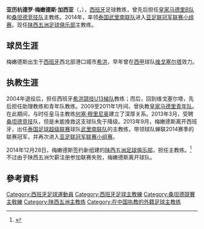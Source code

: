 {{noteTA
|G1=Football
|G2=laliga
}}

{{Football manager infobox
| playername = 亚历杭德罗·梅嫩德斯<br />''Alejandro Menéndez''
| fullname = Alejandro Menéndez Garcia 
| nickname = 
| image = 
| dateofbirth = {{birth date and age|1966|7|12}}
| cityofbirth = [[希洪|希洪]] 
| countryofbirth = [[西班牙|西班牙]]
| height = 
| position =　教练 
| currentclub = 
| years = 
| clubs = [[維戈塞尔塔足球俱乐部|塞尔塔维戈]]
| caps(goals) = 
| nationalyears = 
| nationalteam = 
| nationalcaps(goals) = 
| manageryears = 2004-2006<br>2007-2008<br>2008<br>2008-2009<br>2009-2011<br>2009<br>2013<br>2013-2014<br>2015
| managerclubs = {{flagicon|ESP}} [[希洪競技|希洪競技U13]]<br>{{flagicon|ESP}} [[維戈塞尔塔足球俱乐部|维戈塞尔塔B]]<br>{{flagicon|ESP}} [[維戈塞尔塔足球俱乐部|维戈塞尔塔]]<br>{{flagicon|ESP}} [[維戈塞尔塔足球俱乐部|维戈塞尔塔B]]<br>{{flagicon|ESP}} [[皇家马德里足球俱乐部|皇家马德里B]]<br>{{flagicon|ESP}} [[皇家马德里足球俱乐部|皇家马德里]](助理教练)<br>{{flagicon|ESP}} [[桑坦德竞技|桑坦德竞技]]<br>{{flagicon|Thailand}} [[武里南联足球俱乐部|武里南联]]<br>  {{flagicon|PRC}} [[陕西五洲|陕西五洲]]
|}}
'''亚历杭德罗·梅嫩德斯·加西亚'''（{{lang-es|Alejandro Menéndez}}，{{bd|1966年|7月12日|||Menéndez}}），[[西班牙|西班牙]]足球教练，曾先后担任[[皇家马德里足球俱乐部|皇家马德里B队]]和[[桑坦德竞技|桑坦德竞技队]]主教练。2014年，率领[[武里南联足球俱乐部|泰国武里南联队]]进入[[2014年亞足聯冠軍聯賽|亚足联冠军联赛小组赛]]。现任[[陕西五洲足球俱乐部|陕西五洲足球俱乐部]]主教练。

== 球员生涯 ==
梅嫩德斯出生于[[西班牙|西班牙]]西北部港口城市[[希洪|希洪]]，早年曾在[[西甲|西甲]]球队[[維戈塞尔塔足球俱乐部|维戈塞尔塔]]效力。

== 执教生涯 ==
2004年退役后，担任西班牙[[希洪競技|希洪競技U13梯队]]教练；而后，回到维戈塞尔塔，先后担任助理教练和青年队教练。2009至2011年1月间，曾执教[[皇家马德里足球俱乐部|皇家马德里青年队]]。在此期间，与时任皇马主教练[[何塞·穆里尼奥|何塞·穆里尼奥]]建立了深厚关系。2013年3月，受聘[[桑坦德竞技|桑坦德竞技]]队，但是未能挽救这支球队免于降级。2013年9月，梅嫩德斯离开西班牙，出任[[泰国足球超级联赛|泰国足球超级联赛]]球队[[武里南联足球俱乐部|武里南联队]]的主教练，带领球队蝉联2014赛季的联赛冠军，并再次进入[[2014年亞足聯冠軍聯賽|亚足联冠军联赛小组赛]]。

2014年12月28日，梅嫩德斯签约新组建的[[陕西五洲足球俱乐部|陕西五洲足球俱乐部]]，担任主教练。<REF>
{{Cite web |url=http://sports.sohu.com/20141229/n407389658.shtml |title=新陕足教头起底：穆里尼奥好友 曾执教武里南联 |accessdate=2014-12-29 |archive-date=2014-12-29 |archive-url=https://web.archive.org/web/20141229135414/http://sports.sohu.com/20141229/n407389658.shtml |dead-url=no }}
</REF> 不过由于陕西五洲欠薪注册参加联赛失败，梅嫩德斯离开球队。

==參考資料==
{{reflist}}

{{桑坦德競賽主教練}}

{{DEFAULTSORT:Menéndez, Alejandro}}
[[Category:西班牙足球運動員|Category:西班牙足球運動員]]
[[Category:西班牙足球主教練|Category:西班牙足球主教練]]
[[Category:桑坦德競賽主敎練|Category:桑坦德競賽主敎練]]
[[Category:陕西五洲主教练|Category:陕西五洲主教练]]
[[Category:在中国执教的外籍足球主教练|Category:在中国执教的外籍足球主教练]]